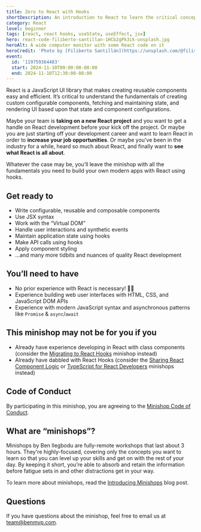 ```yaml
---
title: Zero to React with Hooks
shortDescription: An introduction to React to learn the critical concepts needed for building modern React applications using hooks
category: React
level: beginner
tags: [react, react hooks, useState, useEffect, jsx]
hero: react-code-filiberto-santillan-1HCb2gPk3ik-unsplash.jpg
heroAlt: A wide computer monitor with some React code on it
heroCredit: 'Photo by [Filiberto Santillán](https://unsplash.com/@filisantillan)'
event:
  id: '119759364483'
  start: 2024-11-10T09:00:00-08:00
  end: 2024-11-10T12:30:00-08:00
---
```


React is a JavaScript UI library that makes creating reusable components easy and efficient. It’s critical to understand the fundamentals of creating custom configurable components, fetching and maintaining state, and rendering UI based upon that state and component configurations.

Maybe your team is **taking on a new React project** and you want to get a handle on React development before your kick off the project. Or maybe you are just starting off your development career and want to learn React in order to **increase your job opportunities**. Or maybe you’ve been in the industry for a while, heard so much about React, and finally want to **see what React is all about**.

Whatever the case may be, you’ll leave the minishop with all the fundamentals you need to build your own modern apps with React using hooks.

## Get ready to

- Write configurable, reusable and composable components
- Use JSX syntax
- Work with the “Virtual DOM”
- Handle user interactions and synthetic events
- Maintain application state using hooks
- Make API calls using hooks
- Apply component styling
- ...and many more tidbits and nuances of quality React development

## You’ll need to have

- No prior experience with React is necessary! 🙌🏾
- Experience building web user interfaces with HTML, CSS, and JavaScript DOM APIs
- Experience with modern JavaScript syntax and asynchronous patterns like `Promise` & `async`/`await`

## This minishop may not be for you if you

- Already have experience developing in React with class components (consider the [Migrating to React Hooks](/minishops/migrating-to-react-hooks/) minishop instead)
- Already have dabbled with React Hooks (consider the [Sharing React Component Logic](/minishops/sharing-react-component-logic/) or [TypeScript for React Developers](/minishops/typescript-for-react-developers/) minishops instead)

## Code of Conduct

By participating in this minishop, you are agreeing to the [Minishop Code of Conduct](/minishops/conduct/).

## What are “minishops”?

Minishops by Ben Ilegbodu are fully-remote workshops that last about 3 hours. They're highly-focused, covering only the concepts you want to learn so that you can level up your skills and get on with the rest of your day. By keeping it short, you’re able to absorb and retain the information before fatigue sets in and other distractions get in your way.

To learn more about minishops, read the [Introducing Minishops](/blog/introducing-minishops/) blog post.

## Questions

If you have questions about the minishop, feel free to email us at [team@benmvp.com](mailto:team@benmvp.com).
